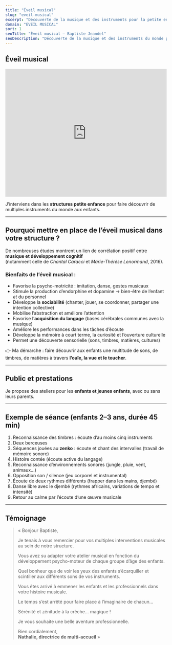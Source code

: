 ```yaml
---
title: "Éveil musical"
slug: "eveil-musical"
excerpt: "Découverte de la musique et des instruments pour la petite enfance."
domain: "EVEIL MUSICAL"
sort: 1
seoTitle: "Éveil musical — Baptiste Jeandel"
seoDescription: "Découverte de la musique et des instruments du monde pour les enfants en crèche, RAM et structures petite enfance."
---
```



## Éveil musical

<iframe 
  width="100%" 
  height="400" 
  src="https://www.youtube.com/embed/8YabsqZeja0?start=1" 
  title="Éveil musical en petite enfance" 
  frameborder="0" 
  allow="accelerometer; autoplay; clipboard-write; encrypted-media; gyroscope; picture-in-picture" 
  allowfullscreen
></iframe>

J’interviens dans les **structures petite enfance** pour faire découvrir de multiples instruments du monde aux enfants.

---

## Pourquoi mettre en place de l’éveil musical dans votre structure ?

De nombreuses études montrent un lien de corrélation positif entre **musique et développement cognitif**  
(notamment celle de *Chantal Caracci* et *Marie-Thérèse Lenormand*, 2016).

### Bienfaits de l’éveil musical :
- Favorise la psycho-motricité : imitation, danse, gestes musicaux  
- Stimule la production d’endorphine et dopamine → bien-être de l’enfant *et* du personnel  
- Développe la **sociabilité** (chanter, jouer, se coordonner, partager une intention collective)  
- Mobilise l’abstraction et améliore l’attention  
- Favorise l’**acquisition du langage** (bases cérébrales communes avec la musique)  
- Améliore les performances dans les tâches d’écoute  
- Développe la mémoire à court terme, la curiosité et l’ouverture culturelle  
- Permet une découverte sensorielle (sons, timbres, matières, cultures)  

👉 Ma démarche : faire découvrir aux enfants une multitude de sons, de timbres, de matières à travers **l’ouïe, la vue et le toucher**.

---

## Public et prestations

Je propose des ateliers pour les **enfants et jeunes enfants**, avec ou sans leurs parents.  

---

## Exemple de séance (enfants 2–3 ans, durée 45 min)

1. Reconnaissance des timbres : écoute d’au moins cinq instruments  
2. Deux berceuses  
3. Séquences jouées au **zenko** : écoute et chant des intervalles (travail de mémoire sonore)  
4. Histoire contée (écoute active du langage)  
5. Reconnaissance d’environnements sonores (jungle, pluie, vent, animaux…)  
6. Opposition son / silence (jeu corporel et instrumental)  
7. Écoute de deux rythmes différents (frapper dans les mains, djembé)  
8. Danse libre avec le djembé (rythmes africains, variations de tempo et intensité)  
9. Retour au calme par l’écoute d’une œuvre musicale  

---

## Témoignage

> « Bonjour Baptiste,  
> 
> Je tenais à vous remercier pour vos multiples interventions musicales au sein de notre structure.  
> 
> Vous avez su adapter votre atelier musical en fonction du développement psycho-moteur de chaque groupe d’âge des enfants.  
> 
> Quel bonheur que de voir les yeux des enfants s’écarquiller et scintiller aux différents sons de vos instruments.  
> 
> Vous êtes arrivé à emmener les enfants et les professionnels dans votre histoire musicale.  
> 
> Le temps s’est arrêté pour faire place à l’imaginaire de chacun…  
> 
> Sérénité et zénitude à la crèche… magique !  
> 
> Je vous souhaite une belle aventure professionnelle.  
> 
> Bien cordialement,  
> **Nathalie, directrice de multi-accueil** »

<TestimonialsGrid domain="eveil" />